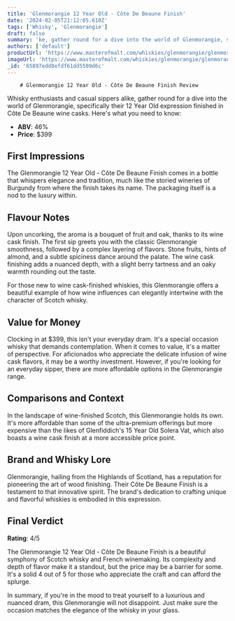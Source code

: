 ```yaml
---
title: 'Glenmorangie 12 Year Old - Côte De Beaune Finish'
date: '2024-02-05T21:12:05.610Z'
tags: ['Whisky', 'Glenmorangie']
draft: false
summary: 'ke, gather round for a dive into the world of Glenmorangie, specifically their 12 Year Old expression finished in Côte De Beaune w...'
authors: ['default']
productUrl: 'https://www.masterofmalt.com/whiskies/glenmorangie/glenmorangie-12-year-old-cote-de-beaune-finish-whisky/'
imageUrl: 'https://www.masterofmalt.com/whiskies/glenmorangie/glenmorangie-12-year-old-cote-de-beaune-finish-whisky.jpg'
_id: '65897edd8efdf61dd5509d6c'
---
```


        # Glenmorangie 12 Year Old - Côte De Beaune Finish Review

Whisky enthusiasts and casual sippers alike, gather round for a dive into the world of Glenmorangie, specifically their 12 Year Old expression finished in Côte De Beaune wine casks. Here's what you need to know:

- **ABV**: 46%
- **Price**: $399

## First Impressions

The Glenmorangie 12 Year Old - Côte De Beaune Finish comes in a bottle that whispers elegance and tradition, much like the storied wineries of Burgundy from where the finish takes its name. The packaging itself is a nod to the luxury within.

## Flavour Notes

Upon uncorking, the aroma is a bouquet of fruit and oak, thanks to its wine cask finish. The first sip greets you with the classic Glenmorangie smoothness, followed by a complex layering of flavors. Stone fruits, hints of almond, and a subtle spiciness dance around the palate. The wine cask finishing adds a nuanced depth, with a slight berry tartness and an oaky warmth rounding out the taste.

For those new to wine cask-finished whiskies, this Glenmorangie offers a beautiful example of how wine influences can elegantly intertwine with the character of Scotch whisky.

## Value for Money

Clocking in at $399, this isn't your everyday dram. It's a special occasion whisky that demands contemplation. When it comes to value, it's a matter of perspective. For aficionados who appreciate the delicate infusion of wine cask flavors, it may be a worthy investment. However, if you're looking for an everyday sipper, there are more affordable options in the Glenmorangie range.

## Comparisons and Context

In the landscape of wine-finished Scotch, this Glenmorangie holds its own. It's more affordable than some of the ultra-premium offerings but more expensive than the likes of Glenfiddich's 15 Year Old Solera Vat, which also boasts a wine cask finish at a more accessible price point.

## Brand and Whisky Lore

Glenmorangie, hailing from the Highlands of Scotland, has a reputation for pioneering the art of wood finishing. Their Côte De Beaune Finish is a testament to that innovative spirit. The brand's dedication to crafting unique and flavorful whiskies is embodied in this expression.

## Final Verdict

**Rating**: 4/5

The Glenmorangie 12 Year Old - Côte De Beaune Finish is a beautiful symphony of Scotch whisky and French winemaking. Its complexity and depth of flavor make it a standout, but the price may be a barrier for some. It's a solid 4 out of 5 for those who appreciate the craft and can afford the splurge.

In summary, if you're in the mood to treat yourself to a luxurious and nuanced dram, this Glenmorangie will not disappoint. Just make sure the occasion matches the elegance of the whisky in your glass.
